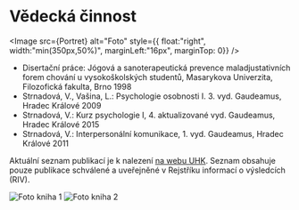 
# Vědecká činnost

<Image src={Portret} alt="Foto" style={{ float:"right", width:"min(350px,50%)", marginLeft:"16px", marginTop: 0}} />

- Disertační práce: Jógová a sanoterapeutická prevence maladjustativních forem chování u vysokoškolských studentů, Masarykova Univerzita, Filozofická fakulta, Brno 1998
- Strnadová, V., Vašina, L.: Psychologie osobnosti I. 3. vyd. Gaudeamus, Hradec Králové 2009
- Strnadová, V.: Kurz psychologie I, 4. aktualizované vyd. Gaudeamus, Hradec Králové 2015
- Strnadová, V.: Interpersonální komunikace, 1. vyd. Gaudeamus, Hradec Králové 2011

Aktuální seznam publikací je k nalezení [na webu UHK](https://www.uhk.cz/cs/osoba/6017/vera-strnadova). Seznam obsahuje pouze publikace schválené a uveřejněné v Rejstříku informací o výsledcích (RIV).

<div className={`w-full sm:w-2/3 flex flex-row gap-4 sm:gap-16 mx-auto`}>
    <Image src={Kniha} alt="Foto kniha 1" className={`w-[calc(50%-0.5rem)]`} />
    <Image src={Kniha2} alt="Foto kniha 2" className={`w-[calc(50%-0.5rem)]`} />
</div>
